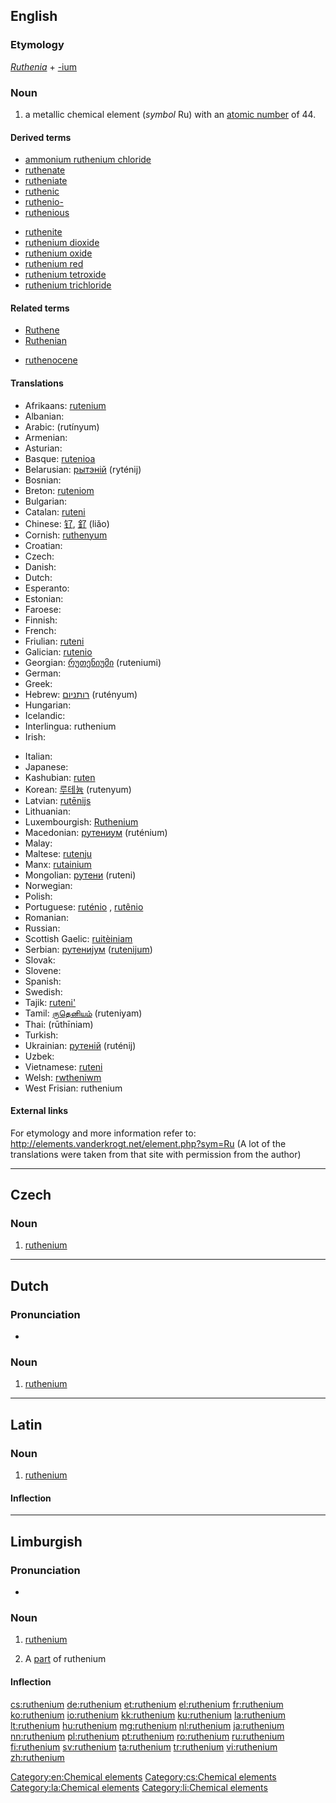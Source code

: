 {{also|Ruthenium|ruthénium}}
==English==
{{elements|Ru|technetium|Tc|rhodium|Rh}}

===Etymology===
''[[Ruthenia]]'' + [[-ium]]

===Noun===
{{en-noun|-}}
{{wikipedia}}

# a metallic chemical element (''symbol'' Ru) with an [[atomic number]] of 44.

====Derived terms====
{{der-top}}
* [[ammonium ruthenium chloride]]
* [[ruthenate]]
* [[rutheniate]]
* [[ruthenic]]
* [[ruthenio-]]
* [[ruthenious]]
{{der-mid}}
* [[ruthenite]]
* [[ruthenium dioxide]]
* [[ruthenium oxide]]
* [[ruthenium red]]
* [[ruthenium tetroxide]]
* [[ruthenium trichloride]]
{{der-bottom}}

====Related terms====
{{rel-top}}
* [[Ruthene]]
* [[Ruthenian]]
{{rel-mid}}
* [[ruthenocene]]
{{rel-bottom}}

====Translations====
{{trans-top|chemical element}}
* Afrikaans: [[rutenium]]
* Albanian: {{t-|sq|ruten|xs=Albanian}}
* Arabic: {{Arab|[[روتينيوم]]}} (rutínyum) {{m}}
* Armenian: {{t|hy|ռութենիում|tr=ṙutʿenium}}
* Asturian: {{t|ast|ruteniu|m}}
* Basque: [[rutenioa]]
* Belarusian: [[рытэнiй]] (ryténij) {{m}}
* Bosnian: {{t-|bs|rutenij}}
* Breton: [[ruteniom]]
* Bulgarian: {{t-|bg|рутений|m|tr=ruténij}}
* Catalan: [[ruteni]]
* Chinese: [[钌]], [[釕]] (liǎo)
* Cornish: [[ruthenyum]]
* Croatian: {{t+|hr|rutenij}}
* Czech: {{t+|cs|ruthenium}}
* Danish: {{t-|da|ruthenium}}
* Dutch: {{t+|nl|ruthenium|n}}
* Esperanto: {{t+|eo|rutenio|xs=Esperanto}}
* Estonian: {{t-|et|ruteenium}}
* Faroese: {{t-|fo|ruthenium|xs=Faroese}}
* Finnish: {{t+|fi|rutenium}}
* French: {{t+|fr|ruthénium|m}}
* Friulian: [[ruteni]]
* Galician: [[rutenio]]
* Georgian: [[რუთენიუმი]] (ruteniumi)
* German: {{t+|de|Ruthenium|n}}
* Greek: {{t+|el|ρουθήνιο|n|tr=routhínio}}
* Hebrew: [[רותניום]] (rutényum)
* Hungarian: {{t+|hu|ruténium}}
* Icelandic: {{t|is|rúten}}
* Interlingua: ruthenium
* Irish: {{t+|ga|ruitéiniam|xs=Irish}}
{{trans-mid}}
* Italian: {{t+|it|rutenio|m}}
* Japanese: {{t+|ja|ルテニウム|tr=ruteniumu}}
* Kashubian: [[ruten]]
* Korean: [[루테늄]] (rutenyum)
* Latvian: [[rutēnijs]]
* Lithuanian: {{t+|lt|rutenis|xs=Lithuanian}}
* Luxembourgish: [[Ruthenium]]
* Macedonian: [[рутениум]] (ruténium) {{m}}
* Malay: {{t-|ms|rutenium|xs=Malay}}
* Maltese: [[rutenju]]
* Manx: [[rutainium]]
* Mongolian: [[рутени]] (ruteni)
* Norwegian: {{t-|no|ruthenium}}
* Polish: {{t+|pl|ruten|m}}
* Portuguese: [[ruténio]] {{qualifier|Portugal}}, [[rutênio]] {{qualifier|Brazil}} {{m}}
* Romanian: {{t+|ro|ruteniu|n}}
* Russian: {{t+|ru|рутений|m|tr=ruténij}}
* Scottish Gaelic: [[ruitèiniam]]
* Serbian: [[рутениjум]] ([[rutenijum]]) {{m}}
* Slovak: {{t-|sk|ruténium}}
* Slovene: {{t+|sl|rutenij}}
* Spanish: {{t+|es|rutenio|m}}
* Swedish: {{t+|sv|rutenium|n}}
* Tajik: [[ruteni']]
* Tamil: [[ருதெனியம்]] (ruteniyam)
* Thai: {{Thai|[[รูทีเนียม]]}} (rūthīniam)
* Turkish: {{t+|tr|rutenyum}}
* Ukrainian: [[рутенiй]] (ruténij) {{m}}
* Uzbek: {{t-|uz|рутений|tr=ruteniy|sc=Cyrl|xs=Uzbek}}
* Vietnamese: [[ruteni]]
* Welsh: [[rwtheniwm]]
* West Frisian: ruthenium
{{trans-bottom}}

====External links====
For etymology and more information refer to:
http://elements.vanderkrogt.net/element.php?sym=Ru
(A lot of the translations were taken from that site with permission from the author)

[[Category:en:Chemical elements]]

----

==Czech==

===Noun===
{{cs-noun|g=n}}

# [[#English|ruthenium]]

[[Category:cs:Chemical elements]]

----

==Dutch==
{{wikipedia|lang=nl}}
{{elements|Ru|technetium|Tc|rhodium|Rh|lang=nl}}

===Pronunciation===
* {{audio|Nl-ruthenium.ogg|Audio}}

===Noun===
{{nl-noun|n|-|-}}

# [[#English|ruthenium]]

----

==Latin==
{{wikipedia|lang=la}}

===Noun===
{{la-noun|ruthenium|ruthenii|rutheniī|n|second}}

# [[#English|ruthenium]]

====Inflection====
{{la-decl-2nd-N|rutheni}}

[[Category:la:Chemical elements]]

----

==Limburgish==

===Pronunciation===
* {{IPA|[ryˈðeː˨ɲɔ˧m]|lang=li}}

===Noun===
{{li-noun|g=n}}

# {{uncountable|lang=li}} [[ruthenium#English|ruthenium]]
# A [[part]] of ruthenium

====Inflection====
{{li-decl-noun-um|rutheni}}

[[Category:li:Chemical elements]]

[[cs:ruthenium]]
[[de:ruthenium]]
[[et:ruthenium]]
[[el:ruthenium]]
[[fr:ruthenium]]
[[ko:ruthenium]]
[[io:ruthenium]]
[[kk:ruthenium]]
[[ku:ruthenium]]
[[la:ruthenium]]
[[lt:ruthenium]]
[[hu:ruthenium]]
[[mg:ruthenium]]
[[nl:ruthenium]]
[[ja:ruthenium]]
[[nn:ruthenium]]
[[pl:ruthenium]]
[[pt:ruthenium]]
[[ro:ruthenium]]
[[ru:ruthenium]]
[[fi:ruthenium]]
[[sv:ruthenium]]
[[ta:ruthenium]]
[[tr:ruthenium]]
[[vi:ruthenium]]
[[zh:ruthenium]]
